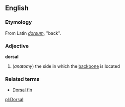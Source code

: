 ==English==
===Etymology===
From Latin ''[[dorsum]]'', "back".
===Adjective===
'''dorsal'''
# (''anatomy'') the side in which the [[backbone]] is located
===Related terms===
* [[Dorsal fin]]

[[pl:Dorsal]]